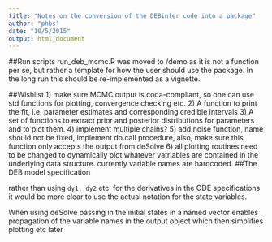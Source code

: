 ```yaml
---
title: "Notes on the conversion of the DEBinfer code into a package"
author: "phbs"
date: "10/5/2015"
output: html_document
---
```


##Run scripts
run_deb_mcmc.R was moved to /demo as it is not a function per se, but rather a template for how the user should use the package. In the long run this should be re-implemented as a vignette.

##Wishlist
1) make sure MCMC output is coda-compliant, so one can use std functions for plotting, convergence checking etc.
2) A function to print the fit, i.e. parameter estimates and corresponding credible intervals
3) A set of functions to extract prior and posterior distributions for parameters and to plot them.
4) implement multiple chains?
5) add.noise function, name should not be fixed, implement do.call procedure, also, make sure this function only accepts the output from deSolve
6) all plotting routines need to be changed to dynamically plot whatever vatriables are contained in the underlying data structure. currently variable names are hardcoded.
##The DEB model specification

rather than using `dy1, dy2` etc. for the derivatives in the ODE specifications it would be more clear to use the actual notation for the state variables. 

When using deSolve passing in the initial states in a named vector enables propagation of the variable names in the output object which then simplifies plotting etc later
